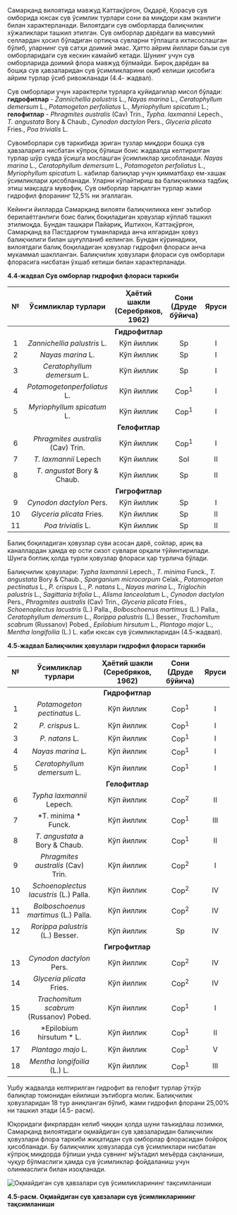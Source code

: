 Самарқанд вилоятида мавжуд Каттақўрғон, Оқдарё, Қорасув сув
омборида юксак сув ўсимлик турлари сони ва миқдори кам эканлиги билан
характерланади. Вилоятдаги сув омборларда балиқчилик хўжаликлари
ташкил этилган. Сув омборлар дарёдаги ва мавсумий селлардан ҳосил
бўладиган ортиқча сувларни тўплашга ихтисослашган бўлиб, уларнинг сув
сатҳи доимий эмас. Ҳатто айрим йиллари баъзи сув омборларидаги сув
кескин камайиб кетади. Шунинг учун сув омборларида доимий флора
мавжуд бўлмайди. Бироқ дарёдан ва бошқа сув ҳавзаларидан сув
ўсимликларини оқиб келиши ҳисобига айрим турлар ўсиб ривожланади (4.4-
жадвал).

Сув омборлари учун характерли турларга қуйидагилар мисол бўлади:
**гидрофитлар** - *Zannichellia palustris* L., *Nayas marina* L., *Ceratophyllum
demersum* L., *Potamogeton perfoliatus* L., *Myriophyllum spicatum* L.; **гелофитлар** -
*Phragmites australis* (Cav) Trin., *Typha. laxmannii* Lepech., *T. angustata* Bory &
Chaub., *Cynodon dactylon* Pers., *Glyceria plicata* Fries., *Poa trivialis* L.

Сувомборлари сув таркибида эриган тузлар миқдори бошқа сув
ҳавзаларига нисбатан кўпроқ бўлиши боис жадвалда келтирилган турлар шўр
сувда ўсишга мослашган ўсимликлар ҳисобланади. *Nayas marina* L.,
*Ceratophyllum demersum* L., *Potamogeton perfoliatus* L., *Myriophyllum spicatum*
L. кабилар балиқлар учун қимматбаҳо ем-хашак ўсимликлари ҳисобланади.
Уларни кўпайтириш ва балиқчиликка тадбиқ этиш мақсадга мувофиқ. Сув
омборлар тарқалган турлар жами гидрофил флоранинг 12,5% ни эгаллаган.

Кейинги йилларда Самарқанд вилояти балиқчиликка кенг эътибор
берилаётганлиги боис балиқ боқиладиган ҳовузлар кўплаб ташкил этилмоқда.
Бундан ташқари Пайариқ, Иштихон, Каттақўрғон, Самарқанд ва Пастдарғом
туманларида анча илгаридан ҳовуз балиқчилиги билан шуғулланиб келинган.
Бундан кўринадики, вилоятдаги балиқ боқиладиган ҳовузлар гидрофил
флораси анча мукаммал шаклланган. Балиқчилик ҳовузлари флораси сув
омборлари флорасига нисбатан ўхшаб кетиши билан характерланади.


**4.4-жадвал Сув омборлар гидрофил флораси таркиби**

| № | **Ўсимликлар турлари** | **Ҳаётий шакли (Серебряков, 1962)** | **Сони (Друде бўйича)** | **Яруси** |
|:--:|:-----------------------:|:-------------------------------------:|:------------------------:|:-----------:|
||| **Гидрофитлар** |||
| 1 | *Zannichellia palustris* L.  | Кўп йиллик | Sp | I |
| 2 | *Nayas marina* L.  | Кўп йиллик | Sp | I |
| 3 | *Ceratophyllum demersum* L.  | Кўп йиллик | Sp | I |
| 4 | *Potamogetonperfoliatus* L.  | Кўп йиллик | Cop<sup>1</sup> | I |
| 5 | *Myriophyllum spicatum* L.  | Кўп йиллик | Cop<sup>1</sup> | I |
||| **Гелофитлар** |||
| 6 | *Phragmites australis* (Cav) Trin.  | Кўп йиллик | Cop<sup>1</sup> | I |
| 7 | *T. laxmannii* Lepech  | Кўп йиллик | Sol | II |
| 8 | *T. angustat* Bory & Chaub. | Кўп йиллик | Sp | II |
||| **Гигрофитлар** |||
| 9 | *Cynodon dactylon* Pers.  | Кўп йиллик | Sp | I |
| 10 | *Glyceria plicata* Fries.  | Кўп йиллик | Sp | II |
| 11 | *Poa trivialis* L.  | Кўп йиллик | Sp | II |

Балиқ боқиладиган ҳовузлар суви асосан дарё, сойлар, ариқ ва
каналлардан ҳамда ер ости сизот сувлари орқали тўйинтирилади. Шунга
боғлиқ ҳолда турли ҳовузлар флораси ҳар турлича бўлади.

Балиқчилик ҳовузлари: *Typha laxmannii* Lepech., *T. minima* Funсk., *T.
angustata* Bory & Chaub., *Sparganium microcarpum* Celak., *Potamogeton
pectinatus* L., *P. crispus* L., *P. natans* L., *Nayas marina* L., *Triglochin palustris* L.,
*Sagittaria trifolia* L., *Alisma lanceolatum* L., *Cynodon dactylon* Pers., *Phragmites
australis* (Cav) Trin., *Glyceria plicata* Fries., *Schoenoplectus lacustris* (L.) Palla.,
*Bolboschoenus martimus* (L.) Palla., *Ceratophyllum demersum* L., *Rorippa
palustris* (L.) Besser., *Trachomitum scabrum* (Russanov) Pobed., *Epilobium
hirsutum* L., *Plantago major* L., *Mentha longifoilia* (L.) L. каби юксак сув
ўсимликларидан (4.5-жадвал).


**4.5-жадвал Балиқчилик ҳовузлари гидрофил флораси таркиби**

| № | **Ўсимликлар турлари** | **Ҳаётий шакли (Серебряков, 1962)** | **Сони (Друде бўйича)** | **Яруси** |
|:--:|:-----------------------:|:-------------------------------------:|:------------------------:|:-----------:|
||| **Гидрофитлар** |||
| 1 | *Potamogeton pectinatus* L.  | Кўп йиллик | Cop<sup>1</sup> | I |
| 2 | *P. crispus* L.  | Кўп йиллик | Cop<sup>1</sup> | I |
| 3 | *P. natans* L.  | Кўп йиллик | Cop<sup>1</sup> | I |
| 4 | *Nayas marina* L.  | Кўп йиллик | Cop<sup>1</sup> | I |
| 5 | *Ceratophyllum demersum* L.  | Кўп йиллик | Cop<sup>1</sup> | I |
||| **Гелофитлар** |||
| 6 | *Typha laxmannii* Lepech.  | Кўп йиллик | Cop<sup>2</sup> | II |
| 7 | *T. minima * Funсk.  | Кўп йиллик | Cop<sup>1</sup> | III |
| 8 | *T. angustata* a Bory & Chaub.  | Кўп йиллик | Cop<sup>1</sup> | II |
| 9 | *Phragmites australis* (Cav) Trin.  | Кўп йиллик | Cop<sup>2</sup> | I |
| 10 | *Schoenoplectus lacustris* (L.) Palla.  | Кўп йиллик | Cop<sup>2</sup> | IV |
| 11 | *Bolboschoenus martimus* (L.) Palla.  | Кўп йиллик | Cop<sup>2</sup> | IV |
| 12 | *Rorippa palustris* (L.) Besser.  | Кўп йиллик | Sp | IV |
||| **Гигрофитлар** |||
| 13 | *Cynodon dactylon* Pers.  | Кўп йиллик | Cop<sup>2</sup> | IV |
| 14 | *Glyceria plicata* Fries.  | Кўп йиллик | Cop<sup>2</sup> | IV |
| 15 | *Trachomitum scabrum* (Russanov) Pobed.  | Кўп йиллик | Cop<sup>1</sup> | I |
| 16 | *Epilobium hirsutum * L.  | Кўп йиллик | Cop<sup>1</sup> | II |
| 17 | *Plantago majo* L.  | Кўп йиллик | Cop<sup>1</sup> | V |
| 18 | *Mentha longifoilia* (L.)  L.  | Кўп йиллик | Cop<sup>1</sup> | III |

Ушбу жадвалда келтирилган гидрофит ва гелофит турлар ўтхўр
балиқлар томонидан ейилиши эътиборга молик. Балиқчилик ҳовузларидан 18
тур аниқланган бўлиб, жами гидрофил флорани 25,00% ни ташкил этади (4.5-
расм).

Юқоридаги фикрлардан келиб чиққан ҳолда шуни таъкидлаш лозимки,
Самарқанд вилоятидаги оқмайдиган сув ҳавзаларидан балиқчилик ҳовузлари
флора таркиби жиҳатидан сув омборлар флорасидан бойроқ ҳисобланади. Бу
балиқчилик ҳовузларда сув ўсимликлари нисбатан кўпроқ миқдорда бўлиши
унда сувнинг мўътадил меъёрда сақланиши, чуқур бўлмаслиги ҳамда сув
ўсимликлар фойдаланиш учун олинмаслиги билан изоҳланади.

![Оқмайдиган сув ҳавзалари сув ўсимликларининг тақсимланиши](/images/oqmaydigan-suv-havzalari-suv-usimliklarining-taqsimlanishi.png)

**4.5-расм. Оқмайдиган сув ҳавзалари сув ўсимликларининг тақсимланиши**